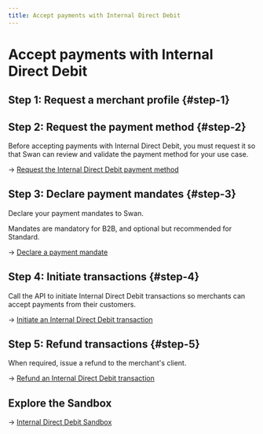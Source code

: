 ```yaml
---
title: Accept payments with Internal Direct Debit
---
```


# Accept payments with Internal Direct Debit

## Step 1: Request a merchant profile {#step-1}


<RequestMerchantProfileStep1 paymentMethod="Internal Direct Debit" />

## Step 2: Request the payment method {#step-2}

Before accepting payments with Internal Direct Debit, you must request it so that Swan can review and validate the payment method for your use case.

→ [Request the Internal Direct Debit payment method](./guide-request.mdx)

## Step 3: Declare payment mandates {#step-3}

Declare your payment mandates to Swan.

Mandates are mandatory for B2B, and optional but recommended for Standard.

→ [Declare a payment mandate](./guide-declare.mdx)

## Step 4: Initiate transactions {#step-4}

Call the API to initiate Internal Direct Debit transactions so merchants can accept payments from their customers.

→ [Initiate an Internal Direct Debit transaction](./guide-initiate.mdx)

## Step 5: Refund transactions {#step-5}

When required, issue a refund to the merchant's client.

→ [Refund an Internal Direct Debit transaction](./guide-refund.mdx)

## Explore the Sandbox

→ [Internal Direct Debit Sandbox](./sandbox.mdx)